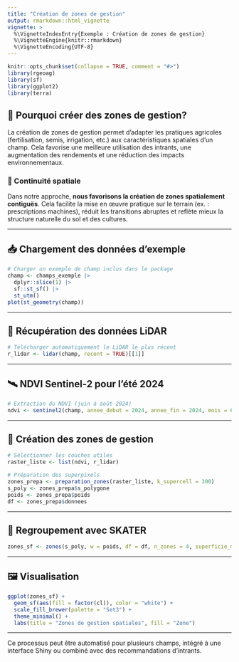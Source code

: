 ```yaml
---
title: "Création de zones de gestion"
output: rmarkdown::html_vignette
vignette: >
  %\VignetteIndexEntry{Exemple : Création de zones de gestion}
  %\VignetteEngine{knitr::rmarkdown}
  %\VignetteEncoding{UTF-8}
---
```


```r
knitr::opts_chunk$set(collapse = TRUE, comment = "#>")
library(rgeoag)
library(sf)
library(ggplot2)
library(terra)
```

## 🌾 Pourquoi créer des zones de gestion?

La création de zones de gestion permet d’adapter les pratiques agricoles (fertilisation, semis, irrigation, etc.) aux caractéristiques spatiales d’un champ. Cela favorise une meilleure utilisation des intrants, une augmentation des rendements et une réduction des impacts environnementaux.

### 🔁 Continuité spatiale

Dans notre approche, **nous favorisons la création de zones spatialement contiguës**. Cela facilite la mise en œuvre pratique sur le terrain (ex. : prescriptions machines), réduit les transitions abruptes et reflète mieux la structure naturelle du sol et des cultures.

---

## 📥 Chargement des données d'exemple

```r
# Charger un exemple de champ inclus dans le package
champ <- champs_exemple |> 
  dplyr::slice(1) |>
  sf::st_sf() |> 
  st_utm() 
plot(st_geometry(champ))
```

---

## 📡 Récupération des données LiDAR

```r
# Télécharger automatiquement le LiDAR le plus récent
r_lidar <- lidar(champ, recent = TRUE)[[1]]
```

---

## 🛰️ NDVI Sentinel-2 pour l'été 2024

```r
# Extraction du NDVI (juin à août 2024)
ndvi <- sentinel2(champ, annee_debut = 2024, annee_fin = 2024, mois = 6:8, indice = "NDVI", max_nuage = 50)
```

---

## 🧪 Création des zones de gestion

```r
# Sélectionner les couches utiles
raster_liste <- list(ndvi, r_lidar)

# Préparation des superpixels
zones_prepa <- preparation_zones(raster_liste, k_supercell = 300)
s_poly <- zones_prepa$s_polygone
poids <- zones_prepa$poids
df <- zones_prepa$donnees
```

---

## 🧩 Regroupement avec SKATER

```r
zones_sf <- zones(s_poly, w = poids, df = df, n_zones = 4, superficie_min = 10000)
```

---

## 🖼️ Visualisation

```r
ggplot(zones_sf) +
  geom_sf(aes(fill = factor(cl)), color = "white") +
  scale_fill_brewer(palette = "Set3") +
  theme_minimal() +
  labs(title = "Zones de gestion spatiales", fill = "Zone")
```

---

Ce processus peut être automatisé pour plusieurs champs, intégré à une interface Shiny ou combiné avec des recommandations d’intrants.
